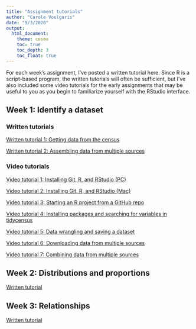 ```yaml
---
title: "Assignment tutorials"
author: "Carole Voulgaris"
date: "9/3/2020"
output: 
  html_document:
    theme: cosmo
    toc: true
    toc_depth: 3
    toc_float: true
---
```


For each week's assignment, I've posted a written tutorial here. Since R is a script-based program, the written tutorials will often be sufficient, but I've also included some video tutorials for the early assignments that may be useful to you as you begin to familiarize yourself with the RStudio interface.

## Week 1: Identify a dataset

### Written tutorials

[Written tutorial 1: Getting data from the census](https://ses-5215-f2020.github.io/tutorials/Week1-census-data){target="_blank"}

[Written tutorial 2: Assembling data from multiple sources](https://ses-5215-f2020.github.io/tutorials/Week1-climate-data){target="_blank"}

### Video tutorials

[Video tutorial 1: Installing Git, R, and RStudio (PC)](https://harvard.zoom.us/rec/share/5tZOLbb612BOHJ3g1xz2X_9-Jb7LT6a80HdP__BfxEvMfboEVuMLawEevGOMkjGY){target="_blank"}

[Video tutorial 2: Installing Git, R, and RStudio (Mac)](https://harvard.zoom.us/rec/share/3fJfJaDXqUZOcq_ctVDTB7QdGoOmeaa803AYq_ZczhmRAfNlvwCqkZXzZAyU5x01?startTime=1597759465000){target="_blank"}

[Video tutorial 3: Starting an R project from a GitHub repo](https://harvard.zoom.us/rec/play/6ZZ8f-ypqzs3G9DHtwSDBvN-W42_Kv2s1iEe-PZfz0u2BnYHMAKnbrUTMOFMF5vL7wloYpfsmqy2CQhB?startTime=1597255620000){target="_blank"}

[Video tutorial 4: Installing packages and searching for variables in tidycensus](https://harvard.zoom.us/rec/play/uMF7dbyhrjs3S4bH4wSDV_ArW43pf_is0SIe8_IJyUy0AXUCMFWnNLRGZBnHvZlAASFiVk9BmR0M0-Y){target="_blank"}

[Video tutorial 5: Data wrangling and saving a dataset](https://harvard.zoom.us/rec/share/9fZVCbC3_0VLfImT-G7Ec4U7Adjkaaa80ChN-vMFyUz31QXnGff33ZXBBxMv4w3H?startTime=1597346628000){target="_blank"}

[Video tutorial 6: Downloading data from multiple sources](https://harvard.zoom.us/rec/share/_MNOI6up3VpIaYnsuUH4Hak4MabYaaa8gHUX86ZbyEkQyyn7aD3Zze93FNaI4Ivy?startTime=1597863367000){target="_blank"}

[Video tutorial 7: Combining data from multiple sources](https://harvard.zoom.us/rec/share/9-VNFY7frmxIRqP_tUzjVLYaIN_CT6a8gSgc_fVfxRp16pSmHhyktjMi5z-v5jwL?startTime=1597870022000){target="_blank"}


## Week 2: Distributions and proportions

[Written tutorial](https://ses-5215-f2020.github.io/tutorials/Week2){target="_blank"}

## Week 3: Relationships

[Written tutorial](https://ses-5215-f2020.github.io/tutorials/Week3)